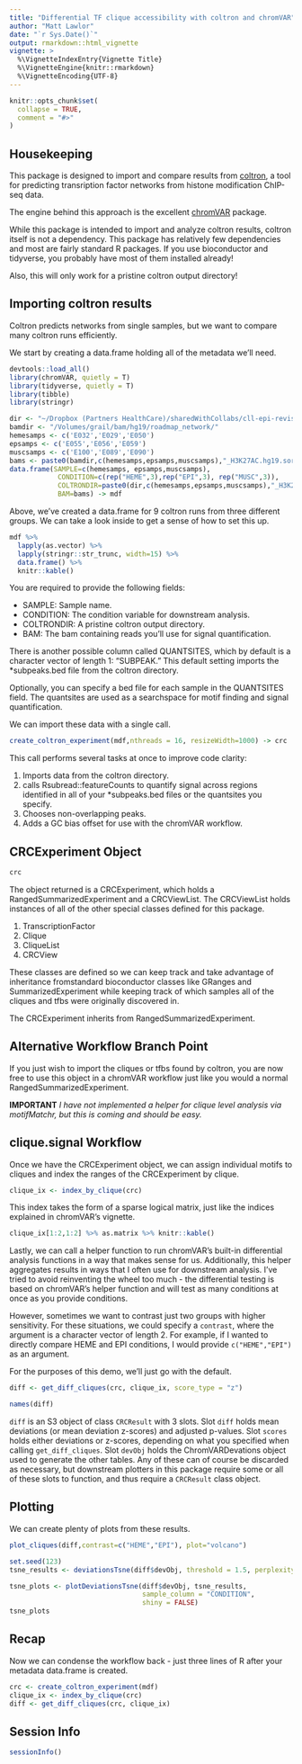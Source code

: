 ```yaml
---
title: "Differential TF clique accessibility with coltron and chromVAR"
author: "Matt Lawlor"
date: "`r Sys.Date()`"
output: rmarkdown::html_vignette
vignette: >
  %\VignetteIndexEntry{Vignette Title}
  %\VignetteEngine{knitr::rmarkdown}
  %\VignetteEncoding{UTF-8}
---
```


```r
knitr::opts_chunk$set(
  collapse = TRUE,
  comment = "#>"
)
```

## Housekeeping

This package is designed to import and compare results from
[coltron](https://pypi.org/project/coltron/), a tool for predicting 
transription factor networks from histone modification ChIP-seq data.

The engine behind this approach is the excellent [chromVAR](https://www.nature.com/articles/nmeth.4401) package.

While this package is intended to import and analyze coltron results, coltron itself 
is not a dependency. This package has relatively few dependencies and most 
are fairly standard R packages. If you use bioconductor and tidyverse, 
you probably have most of them installed already!

Also, this will only work for a pristine coltron output directory!

## Importing coltron results

Coltron predicts networks from single samples, but we want to 
compare many coltron runs efficiently.

We start by creating a data.frame holding all of the metadata we'll need.

```r
devtools::load_all()
library(chromVAR, quietly = T)
library(tidyverse, quietly = T)
library(tibble)
library(stringr)
```

```r
dir <- "~/Dropbox (Partners HealthCare)/sharedWithCollabs/cll-epi-revision/180413-fed-crc/crc/crc/"
bamdir <- "/Volumes/grail/bam/hg19/roadmap_network/"
hemesamps <- c('E032','E029','E050')
epsamps <- c('E055','E056','E059')
muscsamps <- c('E100','E089','E090')
bams <- paste0(bamdir,c(hemesamps,epsamps,muscsamps),"_H3K27AC.hg19.sorted.bam")
data.frame(SAMPLE=c(hemesamps, epsamps,muscsamps),
			CONDITION=c(rep("HEME",3),rep("EPI",3), rep("MUSC",3)),
			COLTRONDIR=paste0(dir,c(hemesamps,epsamps,muscsamps),"_H3K27AC/"),
			BAM=bams) -> mdf
```

Above, we've created a data.frame for 9 coltron runs from three different
groups. We can take a look inside to get a sense of how to set this up.

```r
mdf %>% 
  lapply(as.vector) %>% 
  lapply(stringr::str_trunc, width=15) %>%
  data.frame() %>%
  knitr::kable()
```

You are required to provide the following fields:

* SAMPLE: Sample name.
* CONDITION: The condition variable for downstream analysis.
* COLTRONDIR: A pristine coltron output directory.
* BAM: The bam containing reads you'll use for signal quantification.

There is another possible column called QUANTSITES, 
which by default is a character vector of length 1: "SUBPEAK." This
default setting imports the *subpeaks.bed file from the coltron directory.

Optionally, you can specify a bed file for each sample in the QUANTSITES field.
The quantsites are used as a searchspace for motif finding and signal quantification.

We can import these data with a single call.

```r
create_coltron_experiment(mdf,nthreads = 16, resizeWidth=1000) -> crc
```

This call performs several tasks at once to improve code clarity:

1. Imports data from the coltron directory.
1. calls Rsubread::featureCounts to quantify signal across regions identified in all of your 
*subpeaks.bed files or the quantsites you specify.
1. Chooses non-overlapping peaks.
1. Adds a GC bias offset for use with the chromVAR workflow.

## CRCExperiment Object

```r
crc
```

The object returned is a CRCExperiment, which holds a 
RangedSummarizedExperiment and a CRCViewList. The CRCViewList
holds instances of all of the other special classes defined for this package.

1. TranscriptionFactor
1. Clique
1. CliqueList
1. CRCView

These classes are defined so we can keep track and take advantage of
inheritance fromstandard bioconductor classes like 
GRanges and SummarizedExperiment while keeping track of which samples
all of the cliques and tfbs were originally discovered in.

The CRCExperiment inherits from RangedSummarizedExperiment.

## Alternative Workflow Branch Point

If you just wish to import the cliques or tfbs found by coltron, 
you are now free to use this object in a chromVAR workflow just like you 
would a normal RangedSummarizedExperiment.

**IMPORTANT** 
*I have not implemented a helper for clique level analysis via
motifMatchr, but this is coming and should be easy.*

## clique.signal Workflow
 
Once we have the CRCExperiment object, we can assign individual motifs to
cliques and index the ranges of the CRCExperiment by clique.

```r
clique_ix <- index_by_clique(crc)
```

This index takes the form of a sparse logical matrix, just like
the indices explained in chromVAR's vignette.

```r
clique_ix[1:2,1:2] %>% as.matrix %>% knitr::kable()
```

Lastly, we can call a helper function to run chromVAR's built-in
differential analysis functions in a way that makes sense for us.
Additionally, this helper aggregates results in ways that I often
use for downstream analysis. I've tried to avoid reinventing the wheel
too much - the differential testing is based on chromVAR's helper function
and will test as many conditions at once as you provide conditions.

However, sometimes we want to contrast just two groups with higher sensitivity.
For these situations, we could specify a `contrast`, where the argument is
a character vector of length 2. For example, if I wanted to directly compare
HEME and EPI conditions, I would provide `c("HEME","EPI")` as an argument.

For the purposes of this demo, we'll just go with the default.

```r
diff <- get_diff_cliques(crc, clique_ix, score_type = "z")

names(diff)
```
`diff` is an S3 object of class `CRCResult` with 3 slots.
Slot `diff` holds mean deviations (or mean deviation z-scores)
and adjusted p-values. Slot `scores` holds either deviations or z-scores,
depending on what you specified when calling `get_diff_cliques`. Slot `devObj`
holds the ChromVARDevations object used to generate the other tables. Any of these can of
course be discarded as necessary, but downstream plotters in this package
require some or all of these slots to function, and thus require a `CRCResult`
class object.

## Plotting

We can create plenty of plots from these results.

```r
plot_cliques(diff,contrast=c("HEME","EPI"), plot="volcano")
```


```r
set.seed(123)
tsne_results <- deviationsTsne(diff$devObj, threshold = 1.5, perplexity = 10)

tsne_plots <- plotDeviationsTsne(diff$devObj, tsne_results, 
                                 sample_column = "CONDITION", 
                                 shiny = FALSE)
tsne_plots
```

## Recap

Now we can condense the workflow back - just three lines of R after your
metadata data.frame is created.

```r
crc <- create_coltron_experiment(mdf)
clique_ix <- index_by_clique(crc)
diff <- get_diff_cliques(crc, clique_ix)
```


## Session Info
```r
sessionInfo()
```
